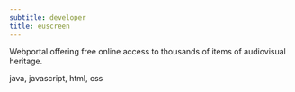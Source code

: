```yaml
---
subtitle: developer
title: euscreen
---
```


Webportal offering free online access to thousands of items of audiovisual heritage.

<mono>
java, javascript, html, css
</mono>